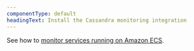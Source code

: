 ```yaml
---
componentType: default
headingText: Install the Cassandra monitoring integration
---
```


See how to [monitor services running on Amazon ECS](/docs/integrations/host-integrations/host-integrations-list/monitor-services-running-amazon-ecs).
